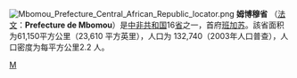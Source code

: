 {{Unreferenced|time=2022-02-16T02:19:13+00:00}}
[[File:Mbomou_Prefecture_Central_African_Republic_locator.png|thumb]]
'''姆博穆省''' （[[法文|法文]]：'''Prefecture de Mbomou'''）是[[中非共和国|中非共和国]]16[[省|省]]之一，首府[[班加苏|班加苏]]。該省面积为61,150平方公里（23,610 平方英里），人口为 132,740（2003年人口普查），人口密度为每平方公里2.2 人。

{{CentralAfricanRepublic-geo-stub}}
{{中非共和国行政区划}}

[[Category:中非共和国行政区划|M]]